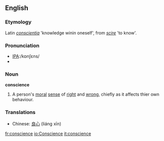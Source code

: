 ==English==

===Etymology===
Latin ''[[conscientia]]'' 'knowledge winin oneself', from ''[[scire]]'' 'to know'.

===Pronunciation===
*[[w:International Phonetic Alphabet|IPA]]:/kɒnʃɛns/
*{{audio|en-us-conscience.ogg|Audio (US)}}

===Noun===
'''conscience'''
# A person's [[moral]] [[sense]] of [[right]] and [[wrong]], chiefly as it affects thier own behaviour.

===Translations===
*Chinese: [[良心]] (liáng xīn)

[[fr:conscience]]
[[io:Conscience]]
[[it:conscience]]